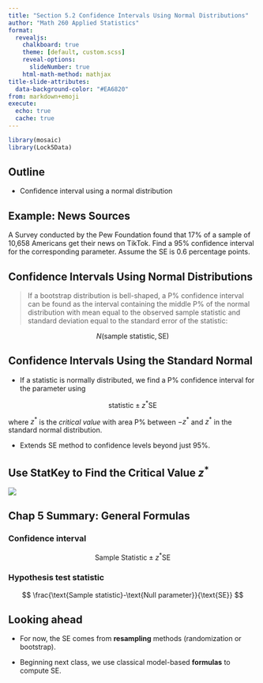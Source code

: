 ```yaml
---
title: "Section 5.2 Confidence Intervals Using Normal Distributions"
author: "Math 260 Applied Statistics"
format:
  revealjs:
    chalkboard: true
    theme: [default, custom.scss]
    reveal-options:
      slideNumber: true
    html-math-method: mathjax
title-slide-attributes:
  data-background-color: "#EA6820"
from: markdown+emoji
execute:
  echo: true
  cache: true
---
```


```r
library(mosaic)
library(Lock5Data)
```

## Outline

-   Confidence interval using a normal distribution

## Example: News Sources

A Survey conducted by the Pew Foundation found that 17% of a sample of 10,658 Americans get their news on TikTok. Find a 95% confidence interval for the corresponding parameter. Assume the SE is 0.6 percentage points.


## Confidence Intervals Using Normal Distributions

> If a bootstrap distribution is bell-shaped, a P% confidence interval can be found as the interval containing the middle P% of the normal distribution with mean equal to the observed sample statistic and standard deviation equal to the standard error of the statistic:

$$
N(\mbox{sample statistic}, \mbox{SE})
$$

## Confidence Intervals Using the Standard Normal

-   If a statistic is normally distributed, we find a P% confidence interval for the parameter using

$$\text{statistic} \pm z^* \text{SE} $$

where $z^*$ is the *critical value* with area P% between $-z^*$ and $z^*$ in the standard normal distribution.

-   Extends SE method to confidence levels beyond just 95%.

## Use StatKey to Find the Critical Value $z^*$

![](figs/statkey_with_zstar.png)

## Chap 5 Summary: General Formulas

### Confidence interval

$$
\text{Sample Statistic}\pm z^* \text{SE}
$$

### Hypothesis test statistic

$$
\frac{\text{Sample statistic}-\text{Null parameter}}{\text{SE}}
$$

## Looking ahead

-   For now, the $\text{SE}$ comes from **resampling** methods (randomization or bootstrap).

-   Beginning next class, we use classical model-based **formulas** to compute $\text{SE}$.
